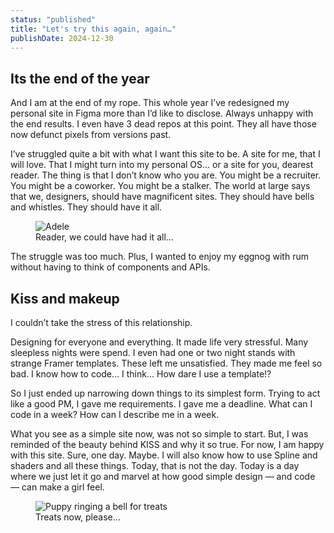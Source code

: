 ```yaml
---
status: "published"
title: "Let's try this again, again…"
publishDate: 2024-12-30
---
```



## Its the end of the year
And I am at the end of my rope. This whole year I’ve redesigned my personal site in Figma more than I’d like to disclose. Always unhappy with the end results. I even have 3 dead repos at this point. They all have those now defunct pixels from versions past.

I’ve struggled quite a bit with what I want this site to be. A site for me, that I will love. That I might turn into my personal OS… or a site for you, dearest reader. The thing is that I don’t know who you are. You might be a recruiter. You might be a coworker. You might be a stalker. The world at large says that we, designers, should have magnificent sites. They should have bells and whistles. They should have it all.

<figure class="attached-image">
  <Image src="https://media0.giphy.com/media/v1.Y2lkPTc5MGI3NjExMzNjcHdmNjdibmRqYXc4NzRnMHdrYTV4YWs0NDRweG03djU0ZnJhOCZlcD12MV9pbnRlcm5hbF9naWZfYnlfaWQmY3Q9Zw/CnBXoN5nj4oCJXoJbM/giphy.webp" alt="Adele" width={300} height={300} />
  <figcaption>Reader, we could have had it all…</figcaption>
</figure>

The struggle was too much. Plus, I wanted to enjoy my eggnog with rum without having to think of components and APIs.

## Kiss and makeup
I couldn’t take the stress of this relationship.

Designing for everyone and everything. It made life very stressful. Many sleepless nights were spend. I even had one or two night stands with strange Framer templates. These left me unsatisfied. They made me feel so bad. I know how to code… I think… How dare I use a template!?

So I just ended up narrowing down things to its simplest form. Trying to act like a good PM, I gave me requirements. I gave me a deadline. What can I code in a week? How can I describe me in a week.

What you see as a simple site now, was not so simple to start. But, I was reminded of the beauty behind KISS and why it so true. For now, I am happy with this site. Sure, one day. Maybe. I will also know how to use Spline and shaders and all these things. Today, that is not the day. Today is a day where we just let it go and marvel at how good simple design — and code — can make a girl feel.

<figure class="attached-image">
  <Image src="https://media0.giphy.com/media/v1.Y2lkPTc5MGI3NjExMWxpbWJjODc4M2syY2RkZ2YxN2V3cWQ0Y3p0Zzg5YXE0OTY5ZjQzZiZlcD12MV9pbnRlcm5hbF9naWZfYnlfaWQmY3Q9Zw/qYytk8KxBPA1q/giphy.webp" alt="Puppy ringing a bell for treats" width={300} height={300} />
  <figcaption>Treats now, please...</figcaption>
</figure>